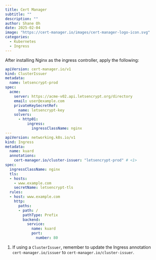 ```yaml
---
title: Cert Manager
subtitle: ""
description: ""
author: Shane Oh
date: 2025-02-04
image: "https://cert-manager.io/images/cert-manager-logo-icon.svg"
categories:
  - Kubernetes
  - Ingress
---
```


After installing Nginx as the ingress controller, apply the following:

```.yaml
apiVersion: cert-manager.io/v1
kind: ClusterIssuer
metadata:
  name: letsencrypt-prod
spec:
  acme:
    server: https://acme-v02.api.letsencrypt.org/directory
    email: user@example.com
    privateKeySecretRef:
      name: letsencrypt-key
    solvers:
      - http01:
          ingress:
            ingressClassName: nginx
---
apiVersion: networking.k8s.io/v1
kind: Ingress
metadata:
  name: kuard
  annotations:
    cert-manager.io/cluster-issuer: "letsencrypt-prod" # <1>
spec:
  ingressClassName: nginx
  tls:
  - hosts:
    - www.example.com
    secretName: letsencrypt-tls
  rules:
  - host: www.example.com
    http:
      paths:
      - path: /
        pathType: Prefix
        backend:
          service:
            name: kuard
            port:
              number: 80
```
1. If using a `ClusterIssuer`, remember to update the Ingress annotation
`cert-manager.io/issuer` to `cert-manager.io/cluster-issuer`.

